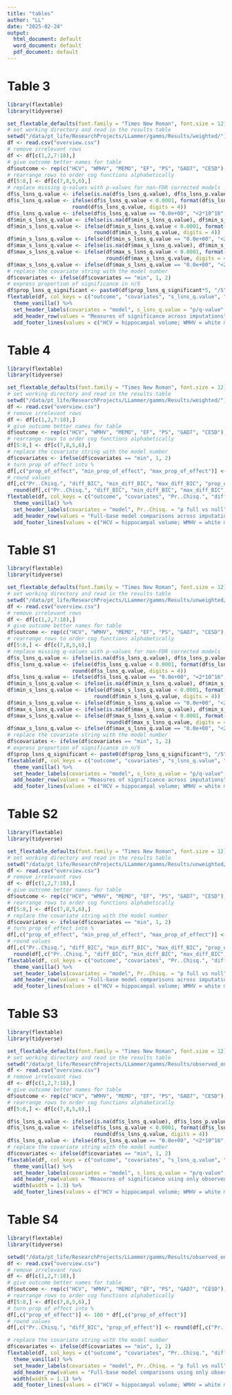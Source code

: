 ```yaml
---
title: "tables"
author: "LL"
date: "2025-02-24"
output:
  html_document: default
  word_document: default
  pdf_document: default
---
```


# Table 3

```r
library(flextable)
library(tidyverse)

set_flextable_defaults(font.family = "Times New Roman", font.size = 12)
# set working directory and read in the results table
setwd("/data/pt_life/ResearchProjects/LLammer/gamms/Results/weighted/")
df <- read.csv("overview.csv")
# remove irrelevant rows
df <- df[c(1,2,7:18),]
# give outcome better names for table
df$outcome <- rep(c("HCV", "WMHV", "MEMO", "EF", "PS", "GAD7", "CESD"), each = 2)
# rearrange rows to order cog functions alphabetically
df[5:8,] <- df[c(7,8,5,6),]
# replace missing q-values with p-values for non-FDR corrected models
df$s_lsns_q.value <- ifelse(is.na(df$s_lsns_q.value), df$s_lsns_p.value_onesided, df$s_lsns_q.value)
df$s_lsns_q.value <- ifelse(df$s_lsns_q.value < 0.0001, format(df$s_lsns_q.value, scientific = T, digits = 2), 
                     round(df$s_lsns_q.value, digits = 4))
df$s_lsns_q.value <- ifelse(df$s_lsns_q.value == "0.0e+00", "<2*10^16", df$s_lsns_q.value)
df$min_s_lsns_q.value <- ifelse(is.na(df$min_s_lsns_q.value), df$min_s_lsns_p.value_onesided, df$min_s_lsns_q.value)
df$min_s_lsns_q.value <- ifelse(df$min_s_lsns_q.value < 0.0001, format(df$min_s_lsns_q.value, scientific = T, digits = 2), 
                            round(df$min_s_lsns_q.value, digits = 4))
df$min_s_lsns_q.value <- ifelse(df$min_s_lsns_q.value == "0.0e+00", "<2*10^16", df$min_s_lsns_q.value)
df$max_s_lsns_q.value <- ifelse(is.na(df$max_s_lsns_q.value), df$min_s_lsns_p.value_onesided, df$max_s_lsns_q.value)
df$max_s_lsns_q.value <- ifelse(df$max_s_lsns_q.value < 0.0001, format(df$max_s_lsns_q.value, scientific = T, digits = 2), 
                                round(df$max_s_lsns_q.value, digits = 4))
df$max_s_lsns_q.value <- ifelse(df$max_s_lsns_q.value == "0.0e+00", "<2*10^16", df$max_s_lsns_q.value)
# replace the covariate string with the model number
df$covariates <- ifelse(df$covariates == "min", 1, 2)
# express proportion of significance in n/5
df$prop_lsns_q_significant <- paste0(df$prop_lsns_q_significant*5, "/5")
flextable(df, col_keys = c("outcome", "covariates", "s_lsns_q.value", "min_s_lsns_q.value", "max_s_lsns_q.value", "prop_lsns_q_significant", "nobs")) %>%
  theme_vanilla() %>%
  set_header_labels(covariates = "model", s_lsns_q.value = "p/q-value", min_s_lsns_q.value = "min p/q-value", max_s_lsns_q.value = "max p/q-value", nobs = "n obs", prop_lsns_q_significant = "prop. signif.") %>% 
  add_header_row(values = "Measures of significance across imputations", colwidths = 7) %>%
  add_footer_lines(values = c("HCV = hippocampal volume; WMHV = white matter hyperintensity volume; EF = executive functions; MEMO = memory; PS = processing speed; GAD7 = 7-item Generlaized Anxiety Disease Questionnaire; CESD = 20-item Center for Epidemiologic Studies Depression Scale \n model 1: controlled for age and gender; model 2: controlled for further covariates \n HCV, WMHV, EF, MEMO & PS were FDR-corrected - for these variables the displayed values are q-values \n p/q-value = value in the 1st imputed dataset; min/max p/q-value: minimum/maximum value across all five imputations \n prop. signif. = proprtion of significant p/q vcalues across the five imputations; n obs = number of observation"))
```

# Table 4

```r
library(flextable)
library(tidyverse)

set_flextable_defaults(font.family = "Times New Roman", font.size = 12)
# set working directory and read in the results table
setwd("/data/pt_life/ResearchProjects/LLammer/gamms/Results/weighted/")
df <- read.csv("overview.csv")
# remove irrelevant rows
df <- df[c(1,2,7:18),]
# give outcome better names for table
df$outcome <- rep(c("HCV", "WMHV", "MEMO", "EF", "PS", "GAD7", "CESD"), each = 2)
# rearrange rows to order cog functions alphabetically
df[5:8,] <- df[c(7,8,5,6),]
# replace the covariate string with the model number
df$covariates <- ifelse(df$covariates == "min", 1, 2)
# turn prop of effect into %
df[,c("prop_of_effect", "min_prop_of_effect", "max_prop_of_effect")] <- 100 * df[,c("prop_of_effect", "min_prop_of_effect", "max_prop_of_effect")]
# round values
df[,c("Pr..Chisq.", "diff_BIC", "min_diff_BIC", "max_diff_BIC", "prop_of_effect", "min_prop_of_effect", "max_prop_of_effect")] <-
  round(df[,c("Pr..Chisq.", "diff_BIC", "min_diff_BIC", "max_diff_BIC", "prop_of_effect", "min_prop_of_effect", "max_prop_of_effect")], digits = 3)
flextable(df, col_keys = c("outcome", "covariates", "Pr..Chisq.", "diff_BIC", "min_diff_BIC", "max_diff_BIC", "prop_of_effect", "min_prop_of_effect", "max_prop_of_effect")) %>%
  theme_vanilla() %>%
  set_header_labels(covariates = "model", Pr..Chisq. = "p full vs null", diff_BIC = "Δ BIC", min_diff_BIC = "min Δ BIC", max_diff_BIC = "max Δ BIC", prop_of_effect = "% of effect", min_prop_of_effect = "min % of effect", max_prop_of_effect = "max % of effect") %>% 
  add_header_row(values = "Full-base model comparisons across imputations", colwidths = 9) %>%
  add_footer_lines(values = c("HCV = hippocampal volume; WMHV = white matter hyperintensity volume; EF = executive functions; MEMO = memory; PS = processing speed; GAD7 = 7-item Generlaized Anxiety Disease Questionnaire; CESD = 20-item Center for Epidemiologic Studies Depression Scale \n model 1: controlled for age and gender; model 2: controlled for further covariates \n Δ BIC: difference in BIC of base and full model. Values <0 favour the base model; min/max Δ BIC: minimum/maximum differences across the five imputations; % of effect: share of the effect of social contact on the outcome observed in participants with LSNS scores < 12 (socially isolated by standard cut-off); min/max % of effect: share of effect across imputations"))
```

# Table S1

```r
library(flextable)
library(tidyverse)

set_flextable_defaults(font.family = "Times New Roman", font.size = 12)
# set working directory and read in the results table
setwd("/data/pt_life/ResearchProjects/LLammer/gamms/Results/unweighted/")
df <- read.csv("overview.csv")
# remove irrelevant rows
df <- df[c(1,2,7:18),]
# give outcome better names for table
df$outcome <- rep(c("HCV", "WMHV", "MEMO", "EF", "PS", "GAD7", "CESD"), each = 2)
# rearrange rows to order cog functions alphabetically
df[5:8,] <- df[c(7,8,5,6),]
# replace missing q-values with p-values for non-FDR corrected models
df$s_lsns_q.value <- ifelse(is.na(df$s_lsns_q.value), df$s_lsns_p.value_onesided, df$s_lsns_q.value)
df$s_lsns_q.value <- ifelse(df$s_lsns_q.value < 0.0001, format(df$s_lsns_q.value, scientific = T, digits = 2), 
                     round(df$s_lsns_q.value, digits = 4))
df$s_lsns_q.value <- ifelse(df$s_lsns_q.value == "0.0e+00", "<2*10^16", df$s_lsns_q.value)
df$min_s_lsns_q.value <- ifelse(is.na(df$min_s_lsns_q.value), df$min_s_lsns_p.value_onesided, df$min_s_lsns_q.value)
df$min_s_lsns_q.value <- ifelse(df$min_s_lsns_q.value < 0.0001, format(df$min_s_lsns_q.value, scientific = T, digits = 2), 
                            round(df$min_s_lsns_q.value, digits = 4))
df$min_s_lsns_q.value <- ifelse(df$min_s_lsns_q.value == "0.0e+00", "<2*10^16", df$min_s_lsns_q.value)
df$max_s_lsns_q.value <- ifelse(is.na(df$max_s_lsns_q.value), df$min_s_lsns_p.value_onesided, df$max_s_lsns_q.value)
df$max_s_lsns_q.value <- ifelse(df$max_s_lsns_q.value < 0.0001, format(df$max_s_lsns_q.value, scientific = T, digits = 2), 
                                round(df$max_s_lsns_q.value, digits = 4))
df$max_s_lsns_q.value <- ifelse(df$max_s_lsns_q.value == "0.0e+00", "<2*10^16", df$max_s_lsns_q.value)
# replace the covariate string with the model number
df$covariates <- ifelse(df$covariates == "min", 1, 2)
# express proportion of significance in n/5
df$prop_lsns_q_significant <- paste0(df$prop_lsns_q_significant*5, "/5")
flextable(df, col_keys = c("outcome", "covariates", "s_lsns_q.value", "min_s_lsns_q.value", "max_s_lsns_q.value", "prop_lsns_q_significant", "nobs")) %>%
  theme_vanilla() %>%
  set_header_labels(covariates = "model", s_lsns_q.value = "p/q-value", min_s_lsns_q.value = "min p/q-value", max_s_lsns_q.value = "max p/q-value", nobs = "n obs", prop_lsns_q_significant = "prop. signif.") %>% 
  add_header_row(values = "Measures of significance across imputations", colwidths = 7) %>%
  add_footer_lines(values = c("HCV = hippocampal volume; WMHV = white matter hyperintensity volume; EF = executive functions; MEMO = memory; PS = processing speed; GAD7 = 7-item Generlaized Anxiety Disease Questionnaire; CESD = 20-item Center for Epidemiologic Studies Depression Scale \n model 1: controlled for age and gender; model 2: controlled for further covariates \n HCV, WMHV, EF, MEMO & PS were FDR-corrected - for these variables the displayed values are q-values \n p/q-value = value in the 1st imputed dataset; min/max p/q-value: minimum/maximum value across all five imputations \n prop. signif. = proprtion of significant p/q vcalues across the five imputations; n obs = number of observation"))
```

# Table S2

```r
library(flextable)
library(tidyverse)

set_flextable_defaults(font.family = "Times New Roman", font.size = 12)
# set working directory and read in the results table
setwd("/data/pt_life/ResearchProjects/LLammer/gamms/Results/unweighted/")
df <- read.csv("overview.csv")
# remove irrelevant rows
df <- df[c(1,2,7:18),]
# give outcome better names for table
df$outcome <- rep(c("HCV", "WMHV", "MEMO", "EF", "PS", "GAD7", "CESD"), each = 2)
# rearrange rows to order cog functions alphabetically
df[5:8,] <- df[c(7,8,5,6),]
# replace the covariate string with the model number
df$covariates <- ifelse(df$covariates == "min", 1, 2)
# turn prop of effect into %
df[,c("prop_of_effect", "min_prop_of_effect", "max_prop_of_effect")] <- 100 * df[,c("prop_of_effect", "min_prop_of_effect", "max_prop_of_effect")]
# round values
df[,c("Pr..Chisq.", "diff_BIC", "min_diff_BIC", "max_diff_BIC", "prop_of_effect", "min_prop_of_effect", "max_prop_of_effect")] <-
  round(df[,c("Pr..Chisq.", "diff_BIC", "min_diff_BIC", "max_diff_BIC", "prop_of_effect", "min_prop_of_effect", "max_prop_of_effect")], digits = 3)
flextable(df, col_keys = c("outcome", "covariates", "Pr..Chisq.", "diff_BIC", "min_diff_BIC", "max_diff_BIC", "prop_of_effect", "min_prop_of_effect", "max_prop_of_effect")) %>%
  theme_vanilla() %>%
  set_header_labels(covariates = "model", Pr..Chisq. = "p full vs null", diff_BIC = "Δ BIC", min_diff_BIC = "min Δ BIC", max_diff_BIC = "max Δ BIC", prop_of_effect = "% of effect", min_prop_of_effect = "min % of effect", max_prop_of_effect = "max % of effect") %>% 
  add_header_row(values = "Full-base model comparisons across imputations", colwidths = 9) %>%
  add_footer_lines(values = c("HCV = hippocampal volume; WMHV = white matter hyperintensity volume; EF = executive functions; MEMO = memory; PS = processing speed; GAD7 = 7-item Generlaized Anxiety Disease Questionnaire; CESD = 20-item Center for Epidemiologic Studies Depression Scale \n model 1: controlled for age and gender; model 2: controlled for further covariates \n Δ BIC: difference in BIC of base and full model. Values <0 favour the base model; min/max Δ BIC: minimum/maximum differences across the five imputations; % of effect: share of the effect of social contact on the outcome observed in participants with LSNS scores < 12 (socially isolated by standard cut-off); min/max % of effect: share of effect across imputations"))
```

# Table S3

```r
library(flextable)
library(tidyverse)

set_flextable_defaults(font.family = "Times New Roman", font.size = 12)
# set working directory and read in the results table
setwd("/data/pt_life/ResearchProjects/LLammer/gamms/Results/observed_only/")
df <- read.csv("overview.csv")
# remove irrelevant rows
df <- df[c(1,2,7:18),]
# give outcome better names for table
df$outcome <- rep(c("HCV", "WMHV", "MEMO", "EF", "PS", "GAD7", "CESD"), each = 2)
# rearrange rows to order cog functions alphabetically
df[5:8,] <- df[c(7,8,5,6),]

df$s_lsns_q.value <- ifelse(is.na(df$s_lsns_q.value), df$s_lsns_p.value_onesided, df$s_lsns_q.value)
df$s_lsns_q.value <- ifelse(df$s_lsns_q.value < 0.0001, format(df$s_lsns_q.value, scientific = T, digits = 2), 
                            round(df$s_lsns_q.value, digits = 4))
df$s_lsns_q.value <- ifelse(df$s_lsns_q.value == "0.0e+00", "<2*10^16", df$s_lsns_q.value)
# replace the covariate string with the model number
df$covariates <- ifelse(df$covariates == "min", 1, 2)
flextable(df, col_keys = c("outcome", "covariates", "s_lsns_q.value", "nobs")) %>%
  theme_vanilla() %>%
  set_header_labels(covariates = "model", s_lsns_q.value = "p/q-value", nobs = "n obs") %>% 
  add_header_row(values = "Measures of significance using only observed data", colwidths = 4) %>%
  width(width = 1.3) %>%
  add_footer_lines(values = c("HCV = hippocampal volume; WMHV = white matter hyperintensity volume; EF = executive functions; MEMO = memory; PS = processing speed; GAD7 = 7-item Generlaized Anxiety Disease Questionnaire; CESD = 20-item Center for Epidemiologic Studies Depression Scale \n model 1: controlled for age and gender; model 2: controlled for further covariates \n HCV, WMHV, EF, MEMO & PS were FDR-corrected - for these variables the displayed values are q-values \n n obs = number of observation"))

```


# Table S4


```r
library(flextable)
library(tidyverse)

setwd("/data/pt_life/ResearchProjects/LLammer/gamms/Results/observed_only/")
df <- read.csv("overview.csv")
# remove irrelevant rows
df <- df[c(1,2,7:18),]
# give outcome better names for table
df$outcome <- rep(c("HCV", "WMHV", "MEMO", "EF", "PS", "GAD7", "CESD"), each = 2)
# rearrange rows to order cog functions alphabetically
df[5:8,] <- df[c(7,8,5,6),]
# turn prop of effect into %
df[,c("prop_of_effect")] <- 100 * df[,c("prop_of_effect")]
# round values
df[,c("Pr..Chisq.", "diff_BIC", "prop_of_effect")] <- round(df[,c("Pr..Chisq.", "diff_BIC", "prop_of_effect")], digits = 3)

# replace the covariate string with the model number
df$covariates <- ifelse(df$covariates == "min", 1, 2)
flextable(df, col_keys = c("outcome", "covariates", "Pr..Chisq.", "diff_BIC", "prop_of_effect")) %>%
  theme_vanilla() %>%
  set_header_labels(covariates = "model", Pr..Chisq. = "p full vs null", diff_BIC = "Δ BIC", prop_of_effect = "% of effect") %>% 
  add_header_row(values = "Full-base model comparisons using only observed data", colwidths = 5) %>%
  width(width = 1.1) %>%
  add_footer_lines(values = c("HCV = hippocampal volume; WMHV = white matter hyperintensity volume; EF = executive functions; MEMO = memory; PS = processing speed; GAD7 = 7-item Generlaized Anxiety Disease Questionnaire; CESD = 20-item Center for Epidemiologic Studies Depression Scale \n model 1: controlled for age and gender; model 2: controlled for further covariates \n Δ BIC: difference in BIC of base and full model. Values <0 favour the base model; % of effect: share of the effect of social contact on the outcome observed in participants with LSNS scores < 12 (socially isolated by standard cut-off)"))


```
